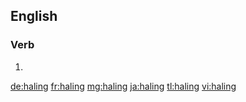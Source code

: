 ==English==

===Verb===
{{head|en}}

# {{present participle of|hale}}

[[de:haling]]
[[fr:haling]]
[[mg:haling]]
[[ja:haling]]
[[tl:haling]]
[[vi:haling]]